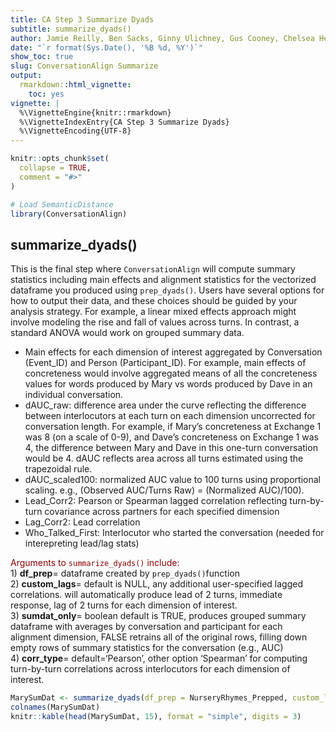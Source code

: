 ```yaml
---
title: CA Step 3 Summarize Dyads
subtitle: summarize_dyads()
author: Jamie Reilly, Ben Sacks, Ginny Ulichney, Gus Cooney, Chelsea Helion
date: "`r format(Sys.Date(), '%B %d, %Y')`"
show_toc: true
slug: ConversationAlign Summarize
output:
  rmarkdown::html_vignette:
    toc: yes
vignette: |
  %\VignetteEngine{knitr::rmarkdown}
  %\VignetteIndexEntry{CA Step 3 Summarize Dyads}
  %\VignetteEncoding{UTF-8}
---
```


```r
knitr::opts_chunk$set(
  collapse = TRUE,
  comment = "#>"
)
```

```r
# Load SemanticDistance
library(ConversationAlign)
```

## summarize_dyads()
This is the final step where `ConversationAlign` will compute summary statistics including main effects and alignment statistics for the vectorized dataframe you produced using `prep_dyads()`. Users have several options for how to output their data, and these choices should be guided by your analysis strategy. For example, a linear mixed effects approach might involve modeling the rise and fall of values across turns. In contrast, a standard ANOVA would work on grouped summary data.  

- Main effects for each dimension of interest aggregated by Conversation (Event_ID) and Person (Participant_ID). For example, main effects of concreteness would involve aggregated means of all the concreteness values for words produced by Mary vs words produced by Dave in an individual conversation.
- dAUC_raw: difference area under the curve reflecting the difference between interlocutors at each turn on each dimension uncorrected for conversation length. For example, if Mary's concreteness at Exchange 1 was 8 (on a scale of 0-9), and Dave's concreteness on Exchange 1 was 4, the difference between Mary and Dave in this one-turn conversation would be 4. dAUC reflects area across all turns estimated using the trapezoidal rule.
- dAUC_scaled100:  normalized AUC value to 100 turns using proportional scaling. e.g., (Observed AUC/Turns Raw) = (Normalized AUC)/100).
- Lead_Corr2: Pearson or Spearman lagged correlation reflecting turn-by-turn covariance across partners for each specified dimension
- Lag_Corr2: Lead correlation
- Who_Talked_First: Interlocutor who started the conversation (needed for interepreting lead/lag stats)


<span style="color: darkred;">Arguments to ``summarize_dyads()`` include:</span> <br>
1) **df_prep**= dataframe created by ``prep_dyads()``function <br>
2) **custom_lags**=  default is NULL, any additional user-specified lagged correlations. will automatically produce lead of 2 turns, immediate response, lag of 2 turns for each dimension of interest. <br>
3) **sumdat_only**= boolean default is TRUE, produces grouped summary dataframe with averages by conversation and participant for each alignment dimension, FALSE retrains all of the original rows, filling down empty rows of summary statistics for the conversation (e.g., AUC) <br>
4) **corr_type**= default='Pearson', other option 'Spearman' for computing turn-by-turn correlations across interlocutors for each dimension of interest.

```r
MarySumDat <- summarize_dyads(df_prep = NurseryRhymes_Prepped, custom_lags=NULL, sumdat_only = TRUE, corr_type='Pearson') 
colnames(MarySumDat)
knitr::kable(head(MarySumDat, 15), format = "simple", digits = 3)
```




